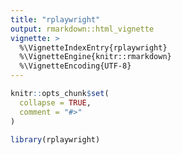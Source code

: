 ```yaml
---
title: "rplaywright"
output: rmarkdown::html_vignette
vignette: >
  %\VignetteIndexEntry{rplaywright}
  %\VignetteEngine{knitr::rmarkdown}
  %\VignetteEncoding{UTF-8}
---
```


```r
knitr::opts_chunk$set(
  collapse = TRUE,
  comment = "#>"
)
```

```r
library(rplaywright)
```
